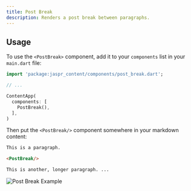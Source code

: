 ```yaml
---
title: Post Break
description: Renders a post break between paragraphs.
---
```


## Usage

To use the `<PostBreak>` component, add it to your `components` list in your `main.dart` file:

```dart
import 'package:jaspr_content/components/post_break.dart';

// ...

ContentApp(
  components: [
    PostBreak(),
  ],
)
```

Then put the `<PostBreak/>` component somewhere in your markdown content:

```markdown
This is a paragraph.

<PostBreak/>

This is another, longer paragraph. ...
```

![Post Break Example](/content/components/post_break.png)